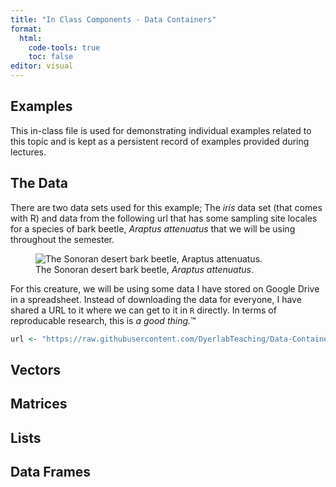```yaml
---
title: "In Class Components - Data Containers"
format: 
  html:
    code-tools: true
    toc: false
editor: visual
---
```


## Examples

This in-class file is used for demonstrating individual examples related to this topic and is kept as a persistent record of examples provided during lectures.

## The Data

There are two data sets used for this example; The *iris* data set (that comes with R) and data from the following url that has some sampling site locales for a species of bark beetle, *Araptus attenuatus* that we will be using throughout the semester.

![The Sonoran desert bark beetle, *Araptus attenuatus*.](https://www.flickr.com/photo_download.gne?id=53265526303&secret=d41e1a61fd&size=s&source=photoPageEngagement){#fig-araptus}

For this creature, we will be using some data I have stored on Google Drive in a spreadsheet. Instead of downloading the data for everyone, I have shared a URL to it where we can get to it in `R` directly. In terms of reproducable research, this is *a good thing.*™

```r
url <- "https://raw.githubusercontent.com/DyerlabTeaching/Data-Containers/main/data/arapat.csv"
```

## Vectors

## Matrices

## Lists

## Data Frames
